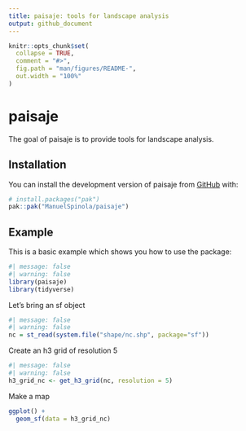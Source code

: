 ```yaml
---
title: paisaje: tools for landscape analysis
output: github_document
---
```


<!-- README.md is generated from README.Rmd. Please edit that file -->

```r
knitr::opts_chunk$set(
  collapse = TRUE,
  comment = "#>",
  fig.path = "man/figures/README-",
  out.width = "100%"
)
```

# paisaje

<!-- badges: start -->
<!-- badges: end -->

The goal of paisaje is to provide tools for landscape analysis.

## Installation

You can install the development version of paisaje from [GitHub](https://github.com/) with:

``` r
# install.packages("pak")
pak::pak("ManuelSpinola/paisaje")
```

## Example

This is a basic example which shows you how to use the package:

```r
#| message: false
#| warning: false
library(paisaje)
library(tidyverse)
```

Let's bring an sf object

```r
#| message: false
#| warning: false
nc = st_read(system.file("shape/nc.shp", package="sf"))
```

Create an h3 grid of resolution 5

```r
#| message: false
#| warning: false
h3_grid_nc <- get_h3_grid(nc, resolution = 5)
```

Make a map

```r
ggplot() +
  geom_sf(data = h3_grid_nc)
```

